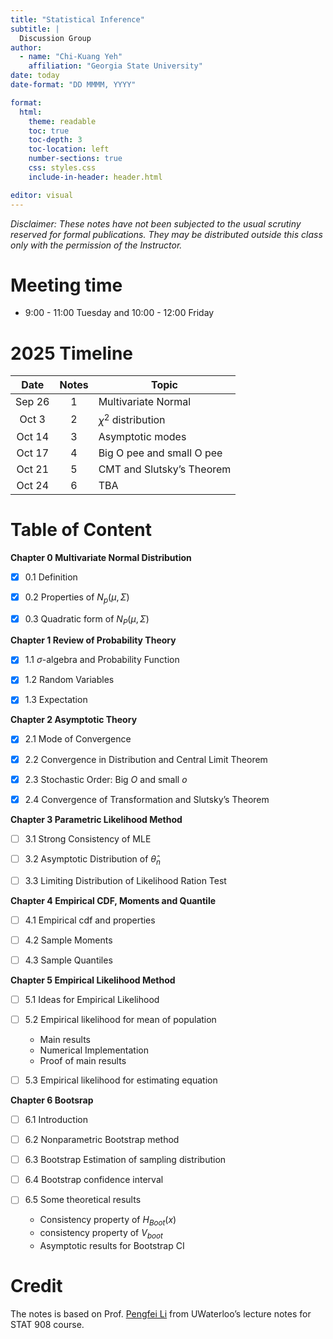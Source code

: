 ```yaml
---
title: "Statistical Inference"
subtitle: |
  Discussion Group
author:
  - name: "Chi-Kuang Yeh"
    affiliation: "Georgia State University"
date: today
date-format: "DD MMMM, YYYY"

format:
  html:
    theme: readable
    toc: true
    toc-depth: 3
    toc-location: left
    number-sections: true
    css: styles.css
    include-in-header: header.html

editor: visual
---
```


*Disclaimer: These notes have not been subjected to the usual scrutiny reserved for formal publications. They may be distributed outside this class only with the permission of the Instructor.*


# Meeting time

-   9:00 - 11:00 Tuesday and 10:00 - 12:00 Friday 

# 2025 Timeline

|    Date    | Notes | Topic                           |
|:----------:|:-----:|---------------------------------|
| Sep 26 |   1   | Multivariate Normal   |
| Oct 3  |   2   | $\chi^2$ distribution |
| Oct 14  |   3   | Asymptotic modes |
| Oct 17  |   4   | Big O pee and small O pee |
| Oct 21  |   5   | CMT and Slutsky's Theorem |
| Oct 24  |   6   | TBA |

# Table of Content

**Chapter 0 Multivariate Normal Distribution**

- [x] 0.1 Definition

- [x] 0.2 Properties of $N_p(\mu,\Sigma)$

- [x]  0.3 Quadratic form of $N_P(\mu,\Sigma)$

**Chapter 1 Review of Probability Theory**

- [x] 1.1 $\sigma$-algebra and Probability Function

- [x]  1.2 Random Variables

- [x]  1.3 Expectation

**Chapter 2 Asymptotic Theory**

- [x]  2.1 Mode of Convergence

- [x]  2.2 Convergence in Distribution and Central Limit Theorem

- [x]  2.3 Stochastic Order: Big $O$ and small $o$

- [x]  2.4 Convergence of Transformation and Slutsky's Theorem

**Chapter 3 Parametric Likelihood Method**

- [ ]  3.1 Strong Consistency of MLE

- [ ]  3.2 Asymptotic Distribution of $\hat{\theta}_n$

- [ ]  3.3 Limiting Distribution of Likelihood Ration Test

**Chapter 4 Empirical CDF, Moments and Quantile**

- [ ]  4.1 Empirical cdf and properties

- [ ]  4.2 Sample Moments

- [ ]  4.3 Sample Quantiles

**Chapter 5 Empirical Likelihood Method**

- [ ]  5.1 Ideas for Empirical Likelihood

- [ ]  5.2 Empirical likelihood for mean of population

    -   Main results
    -   Numerical Implementation
    -   Proof of main results

- [ ]  5.3 Empirical likelihood for estimating equation

**Chapter 6 Bootsrap**

- [ ]  6.1 Introduction

- [ ]  6.2 Nonparametric Bootstrap method

- [ ]  6.3 Bootstrap Estimation of sampling distribution

- [ ]  6.4 Bootstrap confidence interval

- [ ]  6.5 Some theoretical results

    -   Consistency property of $H_{Boot}(x)$
    -   consistency property of $V_{boot}$
    -   Asymptotic results for Bootstrap CI

# Credit

The notes is based on Prof. [Pengfei Li](https://uwaterloo.ca/statistics-and-actuarial-science/profiles/pengfei-li) from UWaterloo's lecture notes for STAT 908 course.
